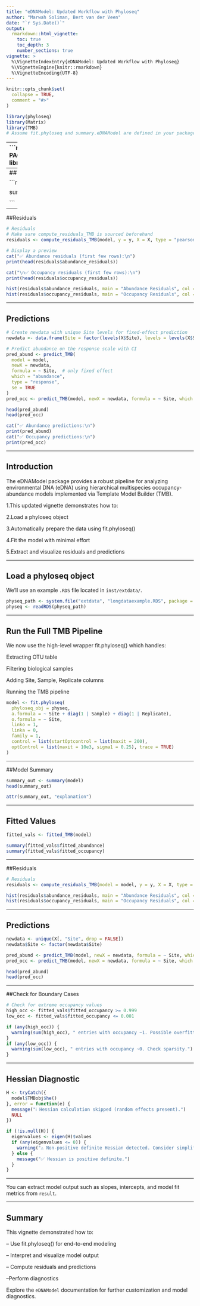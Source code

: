 ```yaml
---
title: "eDNAModel: Updated Workflow with Phyloseq"
author: "Marwah Soliman, Bert van der Veen"
date: "`r Sys.Date()`"
output:
  rmarkdown::html_vignette:
    toc: true
    toc_depth: 3
    number_sections: true
vignette: >
  %\VignetteIndexEntry{eDNAModel: Updated Workflow with Phyloseq}
  %\VignetteEngine{knitr::rmarkdown}
  %\VignetteEncoding{UTF-8}
---
```


```r
knitr::opts_chunk$set(
  collapse = TRUE,
  comment = "#>"
)
```

```r
library(phyloseq)
library(Matrix)
library(TMB)
# Assume fit.phyloseq and summary.eDNAModel are defined in your package or sourced manually

```
---
```r
# Create OTU table
# ----------------------------
# LOAD REQUIRED PACKAGE
# ----------------------------
library(phyloseq)
# ----------------------------
library(phyloseq)
library(dplyr)
library(tidyr)
library(tibble)

prepare_long_data <- function(physeq_obj,
                              min_species_sum = 50,
                              save_path = NULL) {
  
  # Step 1: Filter by species abundance
  physeq_filtered <- filter_phyloseq_data(
    phyloseq_obj = physeq_obj,
    min_species_sum = min_species_sum,
    save_path = save_path
  )
  
  # Step 2: Subset biological samples
  physeq_bio <- subset_samples(physeq_filtered, sampletype == "biologicalsample")
  
  # Step 3: Parse Sample and Replicate from sample names
  sample_names_vec <- sample_names(physeq_bio)
  parsed <- tryCatch({
    as.data.frame(strcapture(
      pattern = "^(.*)_r([0-9]+)$",
      x = sample_names_vec,
      proto = list(Sample = character(), Replicate = integer())
    ))
  }, error = function(e) {
    message("⚠️ Pattern matching failed: ", e$message)
    data.frame(Sample = sample_names_vec, Replicate = 1)
  })
  
  # Fill in any NA values
  parsed$Sample[is.na(parsed$Sample)]       <- sample_names_vec[is.na(parsed$Sample)]
  parsed$Replicate[is.na(parsed$Replicate)] <- 1
  parsed$Sample     <- factor(parsed$Sample)
  parsed$Replicate  <- factor(parsed$Replicate)
  
  # Add parsed info to sample data
  sample_data(physeq_bio)$Sample     <- parsed$Sample
  sample_data(physeq_bio)$Replicate  <- parsed$Replicate
  sample_data(physeq_bio)$SampleRep  <- interaction(parsed$Sample, parsed$Replicate)
  
  # Step 4: Clean metadata
  meta_df <- data.frame(phyloseq::sample_data(physeq_bio), stringsAsFactors = FALSE)
  meta_df$Site <- factor(trimws(meta_df$location))
  meta_df$location <- NULL
  sample_data(physeq_bio) <- phyloseq::sample_data(meta_df)
  
  # Step 5: Filter taxa (must appear in > 5 samples)
  physeq_bio_filtered <- filter_taxa(physeq_bio, function(x) sum(x > 0) > 5, prune = TRUE)
  
  # Step 6: Build long-format dataframe
  otu_mat <- as(otu_table(physeq_bio_filtered), "matrix")
  if (taxa_are_rows(physeq_bio_filtered)) {
    otu_mat <- t(otu_mat)
  }
  
  otu_long <- as.data.frame(otu_mat) %>%
    rownames_to_column(var = "SampleRep") %>%
    pivot_longer(-SampleRep, names_to = "i", values_to = "y")
  
  meta_df <- data.frame(phyloseq::sample_data(physeq_bio_filtered), stringsAsFactors = FALSE)
  if ("SampleRep" %in% colnames(meta_df)) {
    meta_df <- dplyr::select(meta_df, -SampleRep)
  }
  meta_df <- meta_df %>% rownames_to_column(var = "SampleRep")
  
  long_df <- left_join(otu_long, meta_df, by = "SampleRep") %>%
    mutate(
      i = factor(i),
      y = as.integer(y)
    ) %>%
    dplyr::select(i, Site, Sample, Replicate, treatment ,y)
  
  # Return both objects
  return(list(
    physeq_filtered = physeq_bio_filtered,
    long_df = long_df
  ))
}


# --- EXAMPLE USE ---
# Load sample phyloseq object
physeq_path <- system.file("extdata", "longdataexample.RDS", package = "eDNAModel")
physeq <- readRDS(physeq_path)

# Run the function
out1 <- prepare_long_data(
  physeq_obj = physeq,
  min_species_sum = 50,
  save_path = "filtered_physeq.RDS"
)

# Access outputs
head(out1$long_df)         # long-format dataframe
out1$physeq_filtered       # filtered phyloseq object

long_df=out1$long_df

###################################
long_df <- long_df %>%
  group_by(Sample) %>%
  mutate(total_reads = sum(y)) %>%
  ungroup()

long_df$log_total_reads <- log(long_df$total_reads)

otu_levels <- levels(long_df$i)[1:100]
otu_subset <- subset(long_df, i %in% otu_levels)
otu_subset <- droplevels(otu_subset)


out <- simulate_glm_burnin_iterations(
  data_glm = otu_subset,
  poisson_formula  = y ~ Site + i + (1 | Sample) + (1 | Replicate) + offset(log_total_reads),
  binomial_formula = z_sim ~ Site + i,
  num_iterations   = 100,
  burn_in          = 50
)


# Predict occupancy (psi) for each OTU from all binomial models using otu_subset

psi_preds <- lapply(out$binomial_models, function(model) {
  predict(model, type = "response", newdata = otu_subset, allow.new.levels = TRUE)
})

# Combine into matrix
psi_mat <- do.call(cbind, psi_preds)

# Calculate mean, standard error, and 95% CI
psi_mean <- rowMeans(psi_mat)
psi_se   <- apply(psi_mat, 1, sd)
psi_ci   <- apply(psi_mat, 1, quantile, probs = c(0.025, 0.975))

# Combine into a data frame
psi_summary <- data.frame(
  OTU      = otu_subset$i,
  psi_mean = psi_mean,
  psi_se   = psi_se,
  psi_lwr  = psi_ci[1, ],
  psi_upr  = psi_ci[2, ]
)

# Predict lambda for each OTU from all Poisson models using otu_subset
lambda_preds <- lapply(out$poisson_models, function(model) {
  predict(model, type = "response", newdata = otu_subset, allow.new.levels = TRUE)
})
lambda_mat <- do.call(cbind, lambda_preds)

# Mean and CI for lambda
lambda_mean <- rowMeans(lambda_mat)
lambda_ci   <- apply(lambda_mat, 1, quantile, probs = c(0.025, 0.975))

# --- Detection probability ---
# Calculate detection probability per iteration
p_detect_mat <- 1 - exp(-lambda_mat)

# Compute mean, SE, and CI
p_detect_mean <- rowMeans(p_detect_mat)
p_detect_se   <- apply(p_detect_mat, 1, sd)
p_detect_ci   <- apply(p_detect_mat, 1, quantile, probs = c(0.025, 0.975))

# Combine into data frame
detect_summary <- data.frame(
  OTU          = otu_subset$i,
  lambda_mean  = lambda_mean,
  lambda_lwr   = lambda_ci[1, ],
  lambda_upr   = lambda_ci[2, ],
  p_detect     = p_detect_mean,
  p_detect_se  = p_detect_se,
  p_detect_lwr = p_detect_ci[1, ],
  p_detect_upr = p_detect_ci[2, ]
)
#########################################find the mean and SE for Pr(occupancy) and Pr(detection)############
# Compute means
psi_mean <- rowMeans(psi_mat)
lambda_mean <- rowMeans(lambda_mat)
p_detect_mat <- 1 - exp(-lambda_mat)
p_detect_mean <- rowMeans(p_detect_mat)

# Compute standard errors
psi_se <- apply(psi_mat, 1, sd)
lambda_se <- apply(lambda_mat, 1, sd)
p_detect_se <- apply(p_detect_mat, 1, sd)

# Combine into a summary data frame
occupancy_summary_with_se <- data.frame(
  OTU = otu_subset$i,           # Or long_df$i if that’s your OTU ID column
  psi_mean = psi_mean,
  psi_se = psi_se,
  lambda_mean = lambda_mean,
  lambda_se = lambda_se,
  p_detect_mean = p_detect_mean,
  p_detect_se = p_detect_se
)

ggplot(occupancy_summary_with_se, aes(x = p_detect_mean, y = psi_mean)) +
     geom_point(alpha = 0.6) +
     labs(
         x ="Detection Probability" ,
         y = "Occupancy Probability (ψ)",
         title = "Occupancy vs. Detection Probability"
     ) +
     theme_minimal()



# Summarise occupancy (psi), lambda, and detection probability per OTU
library(dplyr)

# Compute summaries
otu_summary <- data.frame(
  OTU = otu_subset$i,  # Ensure this matches the order of psi/lambda matrices
  psi_mean        = rowMeans(psi_mat),
  psi_se          = apply(psi_mat, 1, sd),
  lambda_mean     = rowMeans(lambda_mat),
  lambda_se       = apply(lambda_mat, 1, sd),
  p_detect_mean   = 1 - exp(-rowMeans(lambda_mat)),
  p_detect_se     = apply(lambda_mat, 1, function(x) sd(1 - exp(-x)))
) %>%
  group_by(OTU) %>%
  summarise(
    psi_mean      = mean(psi_mean),
    psi_se        = mean(psi_se),
    lambda_mean   = mean(lambda_mean),
    lambda_se     = mean(lambda_se),
    p_detect_mean = mean(p_detect_mean),
    p_detect_se   = mean(p_detect_se),
    .groups = "drop"
  )

# View the result
View(otu_summary)

ggplot(otu_summary, aes(x = p_detect_mean, y = psi_mean)) +
          geom_point(alpha = 0.6) +
          labs(
                  x ="Detection Probability" ,
                  y = "Occupancy Probability (ψ)",
                  title = "Occupancy vs. Detection Probability"
             ) +
          theme_minimal()


#################################fit the model #######################################

library(glmmTMB)
library(dplyr)

# ---- Function ----
simulate_glm_burnin_iterations <- function(data_glm,
                                           poisson_formula = y ~ 1,
                                           binomial_formula = z_sim ~ 1,
                                           num_iterations = 300,
                                           burn_in = 100) {
  
  # initialise latent occupancy state
  data_glm$z_sim <- ifelse(data_glm$y > 0, 1,
                           rbinom(nrow(data_glm), 1, 0.5))
  
  # storage for models
  poisson_models  <- list()
  binomial_models <- list()
  Z_list          <- list()
  
  # iteration loop (only Z + models)
  for (iter in 1:num_iterations) {
    
    # subset for Poisson (only z=1 rows)
    Q <- data_glm[data_glm$z_sim == 1, ]
    
    # fit Poisson (abundance)
    model_poisson <- glmmTMB(poisson_formula,
                             family = poisson,
                             data = Q)
    
    # fit Binomial (occupancy)
    model_binomial <- glmmTMB(binomial_formula,
                              family = binomial,
                              data = data_glm)
    
    # predictions
    lambda_i <- predict(model_poisson, type = "response",
                        newdata = data_glm)
    P_i      <- predict(model_binomial, type = "response",
                        newdata = data_glm)
    
    # update latent occupancy Z
    prob_Z1_given_y0 <- P_i * exp(-lambda_i) /
      (P_i * exp(-lambda_i) + (1 - P_i))
    prob_Z1_given_y0 <- pmin(pmax(prob_Z1_given_y0,
                                  1e-6), 1 - 1e-6)
    
    data_glm$z_sim[data_glm$y == 0] <-
      rbinom(sum(data_glm$y == 0), 1,
             prob_Z1_given_y0[data_glm$y == 0])
    
    # store models & Z only after burn-in
    if (iter > burn_in) {
      poisson_models[[iter - burn_in]]  <- model_poisson
      binomial_models[[iter - burn_in]] <- model_binomial
      Z_list[[iter - burn_in]]          <- data_glm$z_sim
    }
  }
  
  return(list(
    poisson_models  = poisson_models,
    binomial_models = binomial_models,
    Z_list          = Z_list
  ))
}

# ---- Example run ----
out <- simulate_glm_burnin_iterations(
  data_glm=long_df,
  poisson_formula  = y ~ Site + (1|Sample) + (1|Replicate),
  binomial_formula = z_sim ~ Site,
  num_iterations   = 100,
  burn_in          = 50
)

# --- outside loop: extract summaries ---

# fixed effects extractor
extract_fixed <- function(model_list, model_name) {
  do.call(rbind, lapply(seq_along(model_list), function(i) {
    sm <- as.data.frame(summary(model_list[[i]])$coefficients$cond)
    sm$term <- rownames(sm)
    sm$iter <- i
    sm$model <- model_name
    sm
  }))
}

# random effect extractor
extract_random <- function(model_list, model_name) {
  do.call(rbind, lapply(seq_along(model_list), function(i) {
    vc <- VarCorr(model_list[[i]])
    if (length(vc$cond) > 0) {
      data.frame(
        group = names(vc$cond),
        var   = sapply(vc$cond, function(x) attr(x, "stddev")^2),
        iter  = i,
        model = model_name,
        stringsAsFactors = FALSE
      )
    } else {
      data.frame(group = NA, var = NA, iter = i, model = model_name)
    }
  }))
}

# extract all fixed & random effects
poisson_fixed_all  <- extract_fixed(out$poisson_models, "poisson")
binomial_fixed_all <- extract_fixed(out$binomial_models, "binomial")

poisson_random_all  <- extract_random(out$poisson_models, "poisson")
binomial_random_all <- extract_random(out$binomial_models, "binomial")

# summarise averages
summarise_fixed <- function(df) {
  df %>%
    group_by(term) %>%
    summarise(
      estimate_mean = mean(Estimate, na.rm = TRUE),
      se_mean       = mean(`Std. Error`, na.rm = TRUE),
      z_value       = estimate_mean / se_mean,
      p_value       = 2 * (1 - pnorm(abs(z_value))),
      .groups = "drop"
    )
}

poisson_fixed_summary  <- summarise_fixed(poisson_fixed_all)
binomial_fixed_summary <- summarise_fixed(binomial_fixed_all)

poisson_random_summary <- poisson_random_all %>%
  group_by(group) %>%
  summarise(mean_var = mean(var, na.rm = TRUE), .groups = "drop")

binomial_random_summary <- binomial_random_all %>%
  group_by(group) %>%
  summarise(mean_var = mean(var, na.rm = TRUE), .groups = "drop")

# final results
results <- list(
  poisson_fixed_summary   = poisson_fixed_summary,
  binomial_fixed_summary  = binomial_fixed_summary,
  poisson_random_summary  = poisson_random_summary,
  binomial_random_summary = binomial_random_summary,
  Z                       = out$Z_list
)

results

results$poisson_fixed_summary

results$binomial_fixed_summary

results$poisson_random_summary

results$binomial_random_summary
```
---
## Fitted Values

```r
fitted_vals <- fitted_TMB(model)

summary(fitted_vals$fitted_abundance)
summary(fitted_vals$fitted_occupancy)

```
---

##Residuals

```r
# Residuals
# Make sure compute_residuals_TMB is sourced beforehand
residuals <- compute_residuals_TMB(model, y = y, X = X, type = "pearson")

# Display a preview
cat("✅ Abundance residuals (first few rows):\n")
print(head(residuals$abundance_residuals))

cat("\n✅ Occupancy residuals (first few rows):\n")
print(head(residuals$occupancy_residuals))

hist(residuals$abundance_residuals, main = "Abundance Residuals", col = "lightblue")
hist(residuals$occupancy_residuals, main = "Occupancy Residuals", col = "lightgreen")

```
---

## Predictions

```r

# Create newdata with unique Site levels for fixed-effect prediction
newdata <- data.frame(Site = factor(levels(X$Site), levels = levels(X$Site)))

# Predict abundance on the response scale with CI
pred_abund <- predict_TMB(
  model = model,
  newX = newdata,
  formula = ~ Site,  # only fixed effect
  which = "abundance", 
  type = "response",
  se = TRUE
)
pred_occ <- predict_TMB(model, newX = newdata, formula = ~ Site, which = "occupancy", type = "response")

head(pred_abund)
head(pred_occ)

cat("✅ Abundance predictions:\n")
print(pred_abund)
cat("✅ Occupancy predictions:\n")
print(pred_occ)
```
---


## Introduction

The eDNAModel package provides a robust pipeline for analyzing environmental DNA (eDNA) using hierarchical multispecies occupancy-abundance models implemented via Template Model Builder (TMB).

1.This updated vignette demonstrates how to:

2.Load a phyloseq object

3.Automatically prepare the data using fit.phyloseq()

4.Fit the model with minimal effort

5.Extract and visualize residuals and predictions

---

## Load a phyloseq object

We'll use an example `.RDS` file located in `inst/extdata/`.

```r
physeq_path <- system.file("extdata", "longdataexample.RDS", package = "eDNAModel")
physeq <- readRDS(physeq_path)
```

---

## Run the Full TMB Pipeline
We now use the high-level wrapper fit.phyloseq() which handles:

Extracting OTU table

Filtering biological samples

Adding Site, Sample, Replicate columns

Running the TMB pipeline


```r
model <- fit.phyloseq(
  phyloseq_obj = physeq,
  a.formula = ~ Site + diag(1 | Sample) + diag(1 | Replicate),
  o.formula = ~ Site,
  linko = 1,
  linka = 0,
  family = 1,
  control = list(startOptcontrol = list(maxit = 200),
  optControl = list(maxit = 10e3, sigma1 = 0.25), trace = TRUE)
)
```
---

##Model Summary

```r
summary_out <- summary(model)
head(summary_out)
```

```r
attr(summary_out, "explanation")
```
---

## Fitted Values

```r
fitted_vals <- fitted_TMB(model)

summary(fitted_vals$fitted_abundance)
summary(fitted_vals$fitted_occupancy)

```
---

##Residuals

```r
# Residuals
residuals <- compute_residuals_TMB(model = model, y = y, X = X, type = "pearson")

hist(residuals$abundance_residuals, main = "Abundance Residuals", col = "lightblue")
hist(residuals$occupancy_residuals, main = "Occupancy Residuals", col = "lightgreen")

```
---

## Predictions

```r
newdata <- unique(X[, "Site", drop = FALSE])
newdata$Site <- factor(newdata$Site)

pred_abund <- predict_TMB(model, newX = newdata, formula = ~ Site, which = "abundance", type = "response")
pred_occ <- predict_TMB(model, newX = newdata, formula = ~ Site, which = "occupancy", type = "response")

head(pred_abund)
head(pred_occ)


```
---

##Check for Boundary Cases

```r
# Check for extreme occupancy values
high_occ <- fitted_vals$fitted_occupancy >= 0.999
low_occ <- fitted_vals$fitted_occupancy <= 0.001

if (any(high_occ)) {
  warning(sum(high_occ), " entries with occupancy ~1. Possible overfitting.")
}
if (any(low_occ)) {
  warning(sum(low_occ), " entries with occupancy ~0. Check sparsity.")
}

```
---

##  Hessian Diagnostic

```r
H <- tryCatch({
  model$TMBobj$he()
}, error = function(e) {
  message("ℹ️ Hessian calculation skipped (random effects present).")
  NULL
})

if (!is.null(H)) {
  eigenvalues <- eigen(H)$values
  if (any(eigenvalues <= 0)) {
    warning("⚠️ Non-positive definite Hessian detected. Consider simplifying the model.")
  } else {
    message("✅ Hessian is positive definite.")
  }
}

```
---

You can extract model output such as slopes, intercepts, and model fit metrics from `result`.

---

## Summary

This vignette demonstrated how to:

-- Use fit.phyloseq() for end-to-end modeling

-- Interpret and visualize model output

-- Compute residuals and predictions

--Perform diagnostics

Explore the `eDNAModel` documentation for further customization and model diagnostics.
